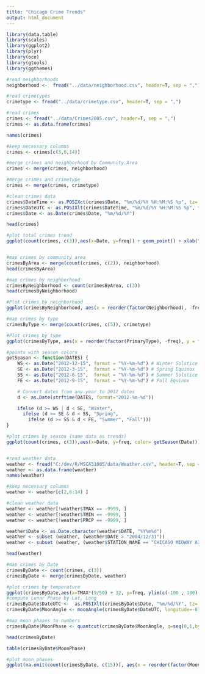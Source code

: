 ```yaml
---
title: "Chicago Crime Trends"
output: html_document
---
```


```r

library(data.table)
library(scales)
library(ggplot2)
library(plyr)
library(oce)
library(gtools)
library(ggthemes)

#read neighborhoods
neighborhood <-  fread("../data/neighborhood.csv", header=T, sep = ",")

#read crimetypes
crimetype <- fread("../data/crimetype.csv", header=T, sep = ",")

#read crimes  
crimes <- fread("../data/Crimes2005.csv", header=T, sep = ",")
crimes <- as.data.frame(crimes)

names(crimes)

#keep necessary columns
crimes <- crimes[c(3,6,14)]

#merge crimes and neighborhood by Community.Area
crimes <- merge(crimes, neighborhood)

#merge crimes and crimetype 
crimes <- merge(crimes, crimetype)

#clean crimes data
crimes$DateTime <- as.POSIXct(crimes$Date, "%m/%d/%Y %H:%M:%S %p", tz='America/Chicago')
crimes$DateUTC <- as.POSIXlt(crimes$DateTime, "%m/%d/%Y %H:%M:%S %p", tz='UTC')
crimes$Date <- as.Date(crimes$Date, "%m/%d/%Y")

head(crimes)

#plot total crimes trend
ggplot(count(crimes, c(3)),aes(x=Date, y=freq)) + geom_point() + xlab("Year") + ylab ("Crime") + ggtitle("Chicago Daily Crime") + theme_solarized(base_size = 10) 


#map crimes by community area
crimesByArea <- merge(count(crimes, c(2)), neighborhood)
head(crimesByArea)

#map crimes by neighborhood
crimesByNeighborhood <- count(crimesByArea, c(3))
head(crimesByNeighborhood)

#Plot crimes by neighborhood
ggplot(crimesByNeighborhood, aes(x = reorder(factor(Neighborhood), -freq), y = freq, fill=Neighborhood)) + geom_bar(stat = "identity") + scale_alpha_discrete(range=c(0.4, 1)) + theme_solarized(base_size=10) + xlab(NULL) + ylab ("Cases") + ggtitle("Crimes by Neighborhood") + theme(axis.text.x=element_text(angle = -45, hjust = 0)) + scale_y_continuous(labels = comma)

#map crimes by type
crimesByType <- merge(count(crimes, c(5)), crimetype)

#Plot crimes by type
ggplot(crimesByType, aes(x = reorder(factor(PrimaryType), -freq), y = freq, fill=factor(Primary.Type))) + geom_bar(stat = "identity", fill="#C80815") + scale_alpha_discrete(range=c(0.4, 1)) + ggtitle("Crimes by Type") + theme_solarized(base_size=10) + xlab(NULL) + ylab ("Cases") + theme(axis.text.x=element_text(angle = -45, hjust = 0)) + scale_y_continuous(labels = comma)

#points with season colors
getSeason <- function(DATES) {
    WS <- as.Date("2012-12-15", format = "%Y-%m-%d") # Winter Solstice
    SE <- as.Date("2012-3-15",  format = "%Y-%m-%d") # Spring Equinox
    SS <- as.Date("2012-6-15",  format = "%Y-%m-%d") # Summer Solstice
    FE <- as.Date("2012-9-15",  format = "%Y-%m-%d") # Fall Equinox

    # Convert dates from any year to 2012 dates
    d <- as.Date(strftime(DATES, format="2012-%m-%d"))

    ifelse (d >= WS | d < SE, "Winter",
      ifelse (d >= SE & d < SS, "Spring",
        ifelse (d >= SS & d < FE, "Summer", "Fall")))
}

#plot crimes by season (same data as trends)
ggplot(count(crimes, c(3)),aes(x=Date, y=freq, color= getSeason(Date))) + geom_point() + xlab("Year") + ylab ("Crime") + ggtitle("Chicago Daily Crime") + theme_solarized(base_size = 10) + scale_colour_discrete(name="Seasons", h = c(0, 360) + 15, c = 100, l = 65, h.start = 0, direction = 1) 


#read weather data  
weather <- fread("C:/dev/R/MSCA31005/data/Weather.csv", header=T, sep = ",", verbose = F )
weather <- as.data.frame(weather)
names(weather)

#keep necessary columns
weather <- weather[c(2,6:14) ]

#clean weather data
weather <- weather[!weather$TMAX == -9999, ]
weather <- weather[!weather$TMIN == -9999, ]
weather <- weather[!weather$PRCP == -9999, ]

weather$Date <- as.Date.character(weather$DATE, "%Y%m%d")
weather <- subset (weather, (weather$DATE > "2004/12/31")) 
weather <- subset (weather, (weather$STATION_NAME == "CHICAGO MIDWAY AIRPORT IL US")) 

head(weather)

#map crimes by Date
crimesByDate <- count(crimes, c(3))
crimesByDate <- merge(crimesByDate, weather)

#plot crimes by temperature
ggplot(crimesByDate,aes(x=TMAX*(9/50) + 32, y=freq, ylim(c(-100 , 100)))) + geom_smooth() + xlab("Max Temp.") + ylab ("Crimes") + ggtitle("Temperature Impact on Crime") + theme_solarized(base_size = 10)  
#compute Lunar Phase by Lat, Long
crimesByDate$DateUTC <-  as.POSIXlt(crimesByDate$Date, "%m/%d/%Y", tz='UTC')
crimesByDate$MoonAngle <- moonAngle(crimesByDate$DateUTC, longitude=-87.6847, latitude=41.8369)$illuminatedFraction

#map moon phases to numbers
crimesByDate$MoonPhase <- quantcut(crimesByDate$MoonAngle, q=seq(0,1,by=0.25), labels = c("No Moon", "Quarter Moon", "Third Quarter", "Full Moon"), na.rm=TRUE)

head(crimesByDate)

table(crimesByDate$MoonPhase)

#plot moon phases
ggplot(na.omit(count(crimesByDate, c(15))), aes(x = reorder(factor(MoonPhase), -freq), y = freq, fill=factor(MoonPhase))) + geom_bar(stat = "identity") + theme_solarized(base_size=10) + xlab(NULL) + ylab ("Cases") + ggtitle("Crimes by Moon Phase") + scale_y_continuous(labels = comma)

```

